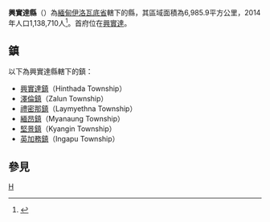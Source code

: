 {{Infobox settlement
|name                   = 興實達縣
|official_name          = 
|other_name             =
|native_name            = ဟင်္သာတခရိုင်
|nickname               = 
|settlement_type        = [[伊洛瓦底省|伊洛瓦底省]]行政區
|total_type             = 
|motto                  =
<!-- images and maps  ----------->
|image_skyline          = 
|imagesize              = 
|image_caption          = 
|image_flag             = 
|flag_size              = 
|image_seal             = 
|seal_size              =
|image_shield           = 
|shield_size            =
|image_blank_emblem     =
|blank_emblem_type      =
|blank_emblem_size      =
|image_map              = 
|mapsize                = 
|map_caption            = 
|pushpin_map            = Burma
|pushpin_label_position = 
|pushpin_map_caption    =
|pushpin_mapsize        =
<!-- Location ------------------>
|coordinates_display    = inline,title
|coordinates_region     = MM
|subdivision_type       = 國家
|subdivision_name       = {{flag|Myanmar}}
|subdivision_type1      = 省
|subdivision_name1      = [[伊洛瓦底省|伊洛瓦底省]]
|subdivision_type2      = 首府
|subdivision_name2      = [[興實達|興實達]]
|subdivision_type3      = 
|subdivision_name3      = 
<!-- Smaller parts (e.g. boroughs of a city) and seat of government -->
|seat_type              =
|seat                   =
|parts_type             =
|parts_style            =
|parts                  = 
|p1                     =
|p2                     = 
<!-- Politics ----------------->
|government_footnotes   =
|government_type        =
|leader_title           = 
|leader_name            =
|leader_title1          = 
|leader_name1           =
|established_title      = Settled
|established_date       = 
<!-- Area    --------------------->
|area_magnitude         = 
|unit_pref                = 
|area_footnotes           =
|area_total_km2        = 6985.9
|area_land_sq_mi          =
|area_water_sq_mi         =
|area_water_percent       =
<!-- Elevation -------------------------->
|elevation_footnotes    =  
|elevation_m            = 
|elevation_ft           = 
|elevation_max_m            = 
|elevation_max_ft           =
|elevation_min_m            = 
|elevation_min_ft           =
<!-- Population   ----------------------->
|population_as_of               = 2014年
|population_footnotes           =
|population_note                =
|population_total               = 1138710
|population_density_sq_km       = auto
<!-- General information  --------------->
|timezone               = [[Myanmar_Standard_Time|MST]]
|utc_offset             = +6:30
|timezone_DST           = 
|utc_offset_DST         = 
|latd=17 |latm=38 |lats=00 |latNS=N
|longd=95 |longm=30 |longs=00 |longEW=E
<!-- Area/postal codes & others -------->
|postal_code_type       = Postal codes
|postal_code            = 
|area_code              = 
|website                = 
|footnotes              = 
}}

'''興實達縣'''（{{lang-my|ဟင်္သာတခရိုင်}}）為[[緬甸|緬甸]][[伊洛瓦底省|伊洛瓦底省]]轄下的縣，其區域面積為6,985.9平方公里，2014年人口1,138,710人<ref>{{Cite web |url=http://www.geohive.com/cntry/myanmar_ext.aspx |title=Myanmar at GeoHive |accessdate=2015-10-25 |archive-date=2015-07-17 |archive-url=https://web.archive.org/web/20150717095021/http://www.geohive.com/cntry/myanmar_ext.aspx |dead-url=no }}</ref>。首府位在[[興實達|興實達]]。

==鎮==
以下為興實達縣轄下的鎮：
*[[興實達鎮|興實達鎮]]（Hinthada Township）
*[[澤倫鎮|澤倫鎮]]（Zalun Township）
*[[禮密那鎮|禮密那鎮]]（Laymyethna Township）
*[[緬昂鎮|緬昂鎮]]（Myanaung Township）
*[[堅景鎮|堅景鎮]]（Kyangin Township）
*[[英加務鎮|英加務鎮]]（Ingapu Township）

==參見==
{{reflist}}

{{Ayeyarwady Division|state=collapsed}}
{{緬甸縣份|state=collapsed}}

[[Category:伊洛瓦底省縣份|H]]